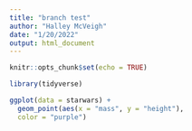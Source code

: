 ```yaml
---
title: "branch test"
author: "Halley McVeigh"
date: "1/20/2022"
output: html_document
---
```


```r
knitr::opts_chunk$set(echo = TRUE)

library(tidyverse)
```

```r
ggplot(data = starwars) +
  geom_point(aes(x = "mass", y = "height"),
  color = "purple")
```

